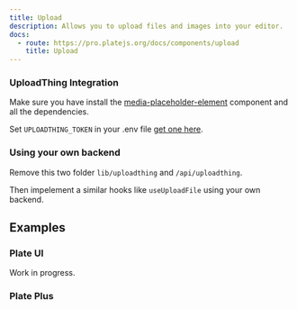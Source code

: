 ```yaml
---
title: Upload
description: Allows you to upload files and images into your editor.
docs:
  - route: https://pro.platejs.org/docs/components/upload
    title: Upload
---
```


### UploadThing Integration

Make sure you have install the [media-placeholder-element](/docs/components/media-placeholder-element) component and all the dependencies.

Set `UPLOADTHING_TOKEN` in your .env file [get one here](https://uploadthing.com/dashboard).


### Using your own backend

Remove this two folder `lib/uploadthing` and `/api/uploadthing`.

Then impelement a similar hooks like `useUploadFile` using your own backend.

## Examples

<ComponentPreview name="playground-demo" id="mediaPlaceholder" />

### Plate UI

Work in progress.

### Plate Plus

<ComponentPreviewPro name="upload-pro" />
